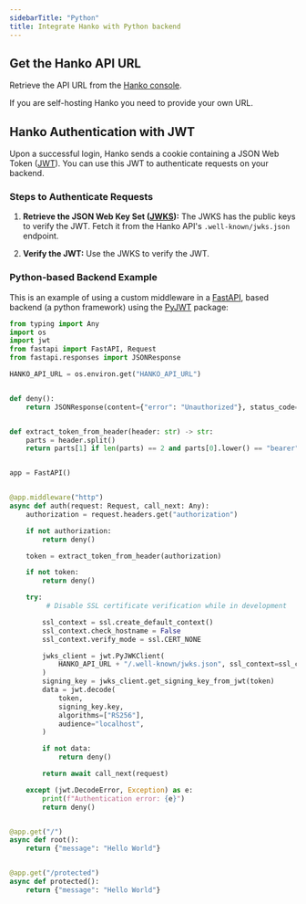 ```yaml
---
sidebarTitle: "Python"
title: Integrate Hanko with Python backend
---
```


## Get the Hanko API URL

Retrieve the API URL from the [Hanko console](https://cloud.hanko.io/).

<Note>
  If you are self-hosting Hanko you need to provide your own URL.
</Note>

## Hanko Authentication with JWT

Upon a successful login, Hanko sends a cookie containing a JSON Web Token ([JWT](https://datatracker.ietf.org/doc/html/rfc7519)). You can use this JWT to authenticate requests on your backend.

### Steps to Authenticate Requests

1. **Retrieve the JSON Web Key Set ([JWKS](https://datatracker.ietf.org/doc/html/rfc7517)):** The JWKS has the public keys to verify the JWT. Fetch it from the Hanko API's `.well-known/jwks.json` endpoint.

2. **Verify the JWT:** Use the JWKS to verify the JWT.

### Python-based Backend Example
This is an example of using a custom middleware in a [FastAPI](https://fastapi.tiangolo.com/), based backend (a python framework) using the [PyJWT](https://pyjwt.readthedocs.io/en/stable/) package:

```python 
from typing import Any
import os
import jwt
from fastapi import FastAPI, Request
from fastapi.responses import JSONResponse

HANKO_API_URL = os.environ.get("HANKO_API_URL")


def deny():
    return JSONResponse(content={"error": "Unauthorized"}, status_code=401)


def extract_token_from_header(header: str) -> str:
    parts = header.split()
    return parts[1] if len(parts) == 2 and parts[0].lower() == "bearer" else None


app = FastAPI()


@app.middleware("http")
async def auth(request: Request, call_next: Any):
    authorization = request.headers.get("authorization")

    if not authorization:
        return deny()

    token = extract_token_from_header(authorization)

    if not token:
        return deny()

    try:
         # Disable SSL certificate verification while in development

        ssl_context = ssl.create_default_context()
        ssl_context.check_hostname = False
        ssl_context.verify_mode = ssl.CERT_NONE

        jwks_client = jwt.PyJWKClient(
            HANKO_API_URL + "/.well-known/jwks.json", ssl_context=ssl_context
        )
        signing_key = jwks_client.get_signing_key_from_jwt(token)
        data = jwt.decode(
            token,
            signing_key.key,
            algorithms=["RS256"],
            audience="localhost",
        )

        if not data:
            return deny()

        return await call_next(request)

    except (jwt.DecodeError, Exception) as e:
        print(f"Authentication error: {e}")
        return deny()


@app.get("/")
async def root():
    return {"message": "Hello World"}


@app.get("/protected")
async def protected():
    return {"message": "Hello World"}
```